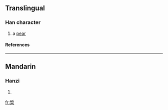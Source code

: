 ==Translingual==
===Han character===
{{Han char|rn=75|rad=木|as=08|sn=12|four=|canj=竹竹木 (HHD)}}
# a [[pear]]
====References====
{{Han ref|kx=0531.140|dkj=14912|dj=0920.020|hdz=21233.040|uh=68C3|ud=26819}}

----
==Mandarin==
===Hanzi===
{{cmn-hanzi|pin=[[lí]] ([[li2]])|wg=li<sup>2</sup>}}
# {{defn|Mandarin}}

[[fr:棃]]